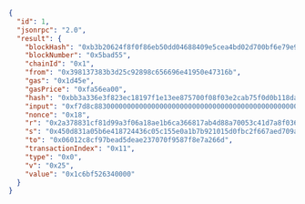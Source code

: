
<Tabs>
  <TabItem value="JSON">

```json
{
  "id": 1,
  "jsonrpc": "2.0",
  "result": {
    "blockHash": "0xb3b20624f8f0f86eb50dd04688409e5cea4bd02d700bf6e79e9384d47d6a5a35",
    "blockNumber": "0x5bad55",
    "chainId": "0x1",
    "from": "0x398137383b3d25c92898c656696e41950e47316b",
    "gas": "0x1d45e",
    "gasPrice": "0xfa56ea00",
    "hash": "0xbb3a336e3f823ec18197f1e13ee875700f08f03e2cab75f0d0b118dabb44cba0",
    "input": "0xf7d8c88300000000000000000000000000000000000000000000000000000000000cee6100000000000000000000000000000000000000000000000000000000000ac3e1",
    "nonce": "0x18",
    "r": "0x2a378831cf81d99a3f06a18ae1b6ca366817ab4d88a70053c41d7a8f0368e031",
    "s": "0x450d831a05b6e418724436c05c155e0a1b7b921015d0fbc2f667aed709ac4fb5",
    "to": "0x06012c8cf97bead5deae237070f9587f8e7a266d",
    "transactionIndex": "0x11",
    "type": "0x0",
    "v": "0x25",
    "value": "0x1c6bf526340000"
  }
}
```

  </TabItem>
</Tabs>
